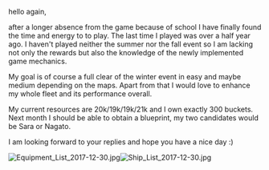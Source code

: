 hello again,

after a longer absence from the game because of school I have finally found the time and energy to to play. The last time I played was over a half year ago. I haven't played neither the summer nor the fall event so I am lacking not only the rewards but also the knowledge of the newly implemented game mechanics.

My goal is of course a full clear of the winter event in easy and maybe medium depending on the maps. Apart from that I would love to enhance my whole fleet and its performance overall.

My current resources are 20k/19k/19k/21k and I own exactly 300 buckets. Next month I should be able to obtain a blueprint, my two candidates would be Sara or Nagato.

I am looking forward to your replies and hope you have a nice day :)

[[File:Equipment_List_2017-12-30.jpg|thumb]][[File:Ship_List_2017-12-30.jpg|thumb]]<ac_metadata title="longer absence - now preparing for event"> </ac_metadata>